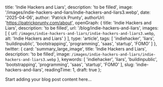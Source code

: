 
  title: 'Indie Hackers and Liars',
  description: 'to be filled',
  image: '/images/indie-hackers-and-liars/indie-hackers-and-liars3.webp',
  date: '2025-04-06',
  author: 'Patrick Prunty',
  authorUrl: 'https://patrickprunty.com/about',
  openGraph: {
    title: 'Indie Hackers and Liars',
    description: 'to be filled',
    url: '/blog/indie-hackers-and-liars',
    images: [
      {
        url: `/images/indie-hackers-and-liars/indie-hackers-and-liars3.webp`,
        alt: 'Indie Hackers and Liars'
      }
    ],
    type: 'article',
    tags: [
      'indiehacker',
      'liars',
      'buildinpublic',
      'bootstrapping',
      'programming',
      'saas',
      'startup',
      'FOMO'
    ]
  },
  twitter: {
    card: 'summary_large_image',
    title: 'Indie Hackers and Liars',
    description: 'to be filled',
    image: `/images/indie-hackers-and-liars/indie-hackers-and-liars3.webp`
  },
  keywords: [
    'indiehacker',
    'liars',
    'buildinpublic',
    'bootstrapping',
    'programming',
    'saas',
    'startup',
    'FOMO'
  ],
  slug: 'indie-hackers-and-liars',
  readingTime: 1,
  draft: true
};

Start adding your blog post content here...
